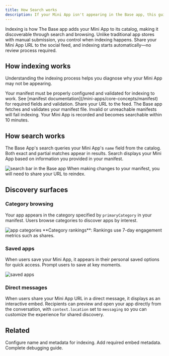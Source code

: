 ```yaml
---
title: How Search works
description: If your Mini App isn't appearing in the Base app, this guide explains how indexing and search work so you can identify and fix the issue.
---
```

Indexing is how The Base app adds your Mini App to its catalog, making it discoverable through search and browsing.
Unlike traditional app stores with manual submission, you control when indexing happens. Share your Mini App URL to the social feed, and indexing starts automatically—no review process required.

## How indexing works

Understanding the indexing process helps you diagnose why your Mini App may not be appearing.

<Note>
Your manifest must be properly configured and validated for indexing to work. See [manifest documentation](/mini-apps/core-concepts/manifest) for required fields and validation.
</Note>

<Steps>
<Step title="Share your Mini App URL">
  Share your URL to the feed.
</Step>
<Step title="The Base app validates your manifest">
  The Base app fetches and validates your manifest file.
  <Warning>
  Invalid or unreachable manifests will fail indexing.
  </Warning>
</Step>
<Step title="Your app enters the directory">
  Your Mini App is recorded and becomes searchable within 10 minutes.
</Step>
</Steps>


## How search works
The Base App's search queries your Mini App's `name` field from the catalog. Both exact and partial matches appear in results. Search displays your Mini App based on information you provided in your manifest.

<Frame caption="Search results in The Base app">
<img src="/images/minikit/search.jpg" alt="search bar in the Base app" className="h-18 w-auto" />
</Frame>

<Note>
When making changes to your manifest, you will need to share your URL to reindex.
</Note>

## Discovery surfaces

### Category browsing
Your app appears in the category specified by `primaryCategory` in your manifest. Users browse categories to discover apps by interest.

<Frame caption="App Categories">
<img src="/images/minikit/categories.jpg" alt="app categories" className="h-18 w-auto"/>
</Frame>

<Note>
**Category rankings**: Rankings use 7-day engagement metrics such as shares. 
</Note>

### Saved apps
When users save your Mini App, it appears in their personal saved options for quick access. Prompt users to save at key moments.

<Frame caption="Saved Apps">
<img src="/images/minikit/my-apps.jpg" alt="saved apps" className="h-18 w-auto"/>
</Frame>

### Direct messages

When users share your Mini App URL in a direct message, it displays as an interactive embed. Recipients can preview and open your app directly from the conversation, with `context.location` set to `messaging` so you can customize the experience for shared discovery.

## Related

<CardGroup cols={2}>
<Card title="Manifest Configuration" href="/mini-apps/core-concepts/manifest">
  Configure name and metadata for indexing.
</Card>
<Card title="Embeds & Previews" href="/mini-apps/core-concepts/embeds-and-previews">
  Add required embed metadata.
</Card>
<Card title="Troubleshooting" href="/mini-apps/troubleshooting/common-issues">
  Complete debugging guide.
</Card>
</CardGroup>

